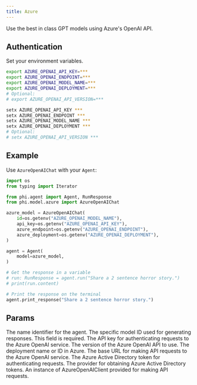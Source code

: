 ```yaml
---
title: Azure
---
```


Use the best in class GPT models using Azure's OpenAI API.

## Authentication

Set your environment variables.

<CodeGroup>

```bash Mac
export AZURE_OPENAI_API_KEY=***
export AZURE_OPENAI_ENDPOINT=***
export AZURE_OPENAI_MODEL_NAME=***
export AZURE_OPENAI_DEPLOYMENT=***
# Optional:
# export AZURE_OPENAI_API_VERSION=***
```

```bash Windows
setx AZURE_OPENAI_API_KEY ***
setx AZURE_OPENAI_ENDPOINT ***
setx AZURE_OPENAI_MODEL_NAME ***
setx AZURE_OPENAI_DEPLOYMENT ***
# Optional:
# setx AZURE_OPENAI_API_VERSION ***
```

</CodeGroup>

## Example

Use `AzureOpenAIChat` with your `Agent`:

<CodeGroup>

```python agent.py
import os
from typing import Iterator

from phi.agent import Agent, RunResponse
from phi.model.azure import AzureOpenAIChat

azure_model = AzureOpenAIChat(
    id=os.getenv("AZURE_OPENAI_MODEL_NAME"),
    api_key=os.getenv("AZURE_OPENAI_API_KEY"),
    azure_endpoint=os.getenv("AZURE_OPENAI_ENDPOINT"),
    azure_deployment=os.getenv("AZURE_OPENAI_DEPLOYMENT"),
)

agent = Agent(
    model=azure_model,
)

# Get the response in a variable
# run: RunResponse = agent.run("Share a 2 sentence horror story.")
# print(run.content)

# Print the response on the terminal
agent.print_response("Share a 2 sentence horror story.")
```

</CodeGroup>

## Params

<ResponseField name="name" type="str" default="AzureOpenAIChat">
  The name identifier for the agent.
</ResponseField>
<ResponseField name="id" type="str" required="true">
  The specific model ID used for generating responses. This field is required.
</ResponseField>
<ResponseField name="api_key" type="str">
  The API key for authenticating requests to the Azure OpenAI service.
</ResponseField>
<ResponseField name="api_version" type="str" default="2023-12-01-preview">
  The version of the Azure OpenAI API to use.
</ResponseField>
<ResponseField name="azure_deployment" type="str">
  The deployment name or ID in Azure.
</ResponseField>
<ResponseField name="base_url" type="str">
  The base URL for making API requests to the Azure OpenAI service.
</ResponseField>
<ResponseField name="azure_ad_token" type="str">
  The Azure Active Directory token for authenticating requests.
</ResponseField>
<ResponseField name="azure_ad_token_provider" type="str">
  The provider for obtaining Azure Active Directory tokens.
</ResponseField>
<ResponseField name="openai_client" type="AzureOpenAIClient">
  An instance of AzureOpenAIClient provided for making API requests.
</ResponseField>
